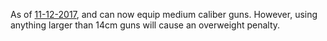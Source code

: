 As of [https://twitter.com/KanColle_STAFF/status/940165532258463745 11-12-2017], {{ShipLink|Commandant Teste}} and {{ShipLink|Kamoi}} can now equip medium caliber guns. However, using anything larger than 14cm guns will cause an overweight penalty.